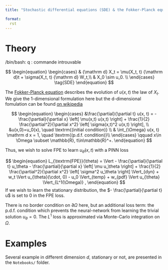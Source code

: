 ```yaml
---
title: "Stochastic differential equations (SDE) & the Fokker-Planck equation (FPE)"

format:
  rst
---
```


# Theory

/bin/bash: q : commande introuvable

$$
\begin{equation}
\begin{cases}
    & {\mathrm d} X_t =  \mu(X_t, t) {\mathrm d}t + \sigma(X_t, t) {\mathrm d} W_t,\\
    & X_0 \sim u_0. \\
\end{cases}
\tag{SDE}
\end{equation}
$$

The [Fokker-Planck equation](https://en.wikipedia.org/wiki/Fokker%E2%80%93Planck_equation) describes the evolution of $u(x,t)$ the law of $X_t$. We give the 1-dimensional formulation here but the d-dimensional fomulation can be found [on wikipedia](https://en.wikipedia.org/wiki/Fokker%E2%80%93Planck_equation#Higher_dimensions)

$$
\begin{equation}
 \begin{cases}
      &\frac{\partial}{\partial t} u(x, t) = - \frac{\partial}{\partial x} \left[  \mu(x,t) u(x,t) \right] +   \frac{1}{2} \frac{\partial^2}{\partial x^2}  \left[  \sigma(x,t)^2  u(x,t) \right], \\
      &u(x,0)=u_0(x), \quad \textrm{(initial condition)} \\
      & \int_{\Omega} u(x, t) \mathrm d x = 1, \quad \textrm{(p.d.f. condition)}\\
  \end{cases} \qquad x\in \Omega \subset \mathbb{R}, t\in\mathbb{R}^+.
\end{equation}
$$

Thus, we wish to solve FPE to learn $u_{\hat{\theta}}(x, t)$ with a PINN loss

$$
\begin{equation}
  L_{\textrm{FPE}}(\theta) = \Vert - \frac{\partial}{\partial t} u_\theta - \frac{\partial}{\partial x} \left[  \mu u_\theta \right] +   \frac{1}{2} \frac{\partial^2}{\partial x^2}  \left[  \sigma^2  u_\theta \right] \Vert_{dyn} + w_t \Vert u_{\theta}(\cdot, 0) - u_0 \Vert_{temp} + w_{pdf} \Vert u_{\theta} \Vert_{L^1(\Omega)} ,
\end{equation}
$$
If we wish to learn the stationary distribution, the $- \frac{\partial}{\partial t} u$ is set to 0 in the FPE loss.

::: callout-important
There is no border condition on $\partial \Omega$ here, but an additional
loss term: the p.d.f. condition which prevents the neural-network from learning
the trivial solution $u_\theta = 0$. The $L^1$ loss is approximated via
Monte-Carlo integration on $\Omega$.
:::


# Examples

Several example in different dimension $d$, stationary or not, are presented in the `Notebooks/` folder.
